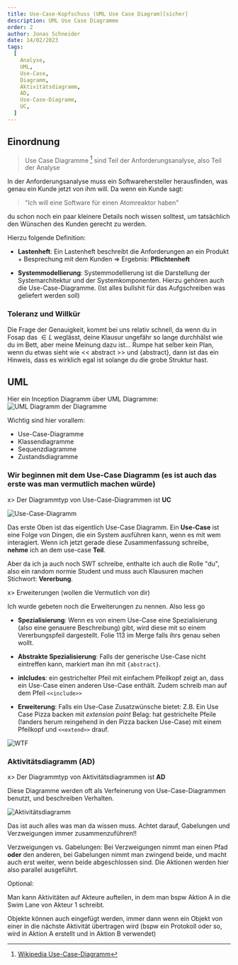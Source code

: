 ```yaml
---
title: Use-Case-Kopfschuss (UML Use Case Diagram)[sicher]
description: UML Use Case Diagramme
order: 2
author: Jonas Schneider
date: 14/02/2023
tags:
  [
    Analyse,
    UML,
    Use-Case,
    Diagramm,
    Aktivitätsdiagramm,
    AD,
    Use-Case-Diagramm,
    UC,
  ]
---
```


## Einordnung

> Use Case Diagramme [^1] sind Teil der Anforderungsanalyse, also Teil der Analyse

In der Anforderungsanalyse muss ein Softwarehersteller herausfinden, was genau ein Kunde jetzt von ihm will. Da wenn ein Kunde sagt:

> "Ich will eine Software für einen Atomreaktor haben"

du schon noch ein paar kleinere Details noch wissen solltest, um tatsächlich den Wünschen des Kunden gerecht zu werden.

Hierzu folgende Definition:

- **Lastenheft**: Ein Lastenheft beschreibt die Anforderungen an ein Produkt + Besprechung mit dem Kunden $\Rightarrow$ Ergebnis: **Pflichtenheft**

- **Systemmodellierung**: Systemmodellierung ist die Darstellung der Systemarchitektur und der Systemkomponenten. Hierzu gehören auch die Use-Case-Diagramme. (Ist alles bullshit für das Aufgschreiben was geliefert werden soll)

### Toleranz und Willkür

Die Frage der Genauigkeit, kommt bei uns relativ schnell, da wenn du in Fosap das $\in L$ weglässt, deine Klausur ungefähr so lange durchhälst wie du im Bett,
aber meine Meinung dazu ist... Rumpe hat selber kein Plan, wenn du etwas sieht wie \<\< abstract \>\> und \{abstract\},
dann ist das ein Hinweis, dass es wirklich egal ist solange du die grobe Struktur hast.

## UML

Hier ein Inception Diagramm über UML Diagramme:
![UML Diagramm der Diagramme](https://upload.wikimedia.org/wikipedia/commons/thumb/d/da/UML-Diagrammhierarchie.svg/1920px-UML-Diagrammhierarchie.svg.png)

Wichtig sind hier vorallem:

- Use-Case-Diagramme
- Klassendiagramme
- Sequenzdiagramme
- Zustandsdiagramme

### Wir beginnen mit dem Use-Case Diagramm (es ist auch das erste was man vermutlich machen würde)

x> Der Diagrammtyp von Use-Case-Diagrammen ist **UC**

![Use-Case-Diagramm](/summary-assets/es/use-case-diagramm.png)

Das erste Oben ist das eigentlich Use-Case Diagramm. Ein **Use-Case** ist eine Folge von Dingen, die ein System ausführen kann, wenn es mit wem interagiert.
Wenn ich jetzt gerade diese Zusammenfassung schreibe, **nehme** ich an dem use-case **Teil**.

Aber da ich ja auch noch SWT schreibe, enthalte ich auch die Rolle "du", also ein random normie Student und muss auch Klausuren machen Stichwort: **Vererbung**.

x> Erweiterungen (wollen die Vermutlich von dir)

Ich wurde gebeten noch die Erweiterungen zu nennen. Also less go

- **Spezialisierung**: Wenn es von einem Use-Case eine Spezialisierung (also eine genauere Beschreibung) gibt, wird diese mit so einem Vererbungspfeil dargestellt. Folie 113 im Merge falls ihrs genau sehen wollt.

- **Abstrakte Spezialisierung**: Falls der generische Use-Case nicht eintreffen kann, markiert man ihn mit `{abstract}`.

- **inlcludes**: ein gestrichelter Pfeil mit einfachem Pfeilkopf zeigt an, dass ein Use-Case einen anderen Use-Case enthält. Zudem schreib man auf dem Pfeil `<<include>>`

- **Erweiterung**: Falls ein Use-Case Zusatzwünsche bietet: Z.B. Ein Use Case Pizza backen mit _extension point_ Belag: hat gestrichelte Pfeile (!anders herum reingehend in den Pizza backen Use-Case) mit einem Pfeilkopf und `<<extend>>` drauf.

![WTF](https://media.tenor.com/y4QbP8-Oo6gAAAAd/laughing-green.gif)

<RumpeQuiz />

### Aktivitätsdiagramm (AD)

x> Der Diagrammtyp von Aktivitätsdiagrammen ist **AD**

Diese Diagramme werden oft als Verfeinerung von Use-Case-Diagrammen benutzt, und beschreiben Verhalten.

![Aktivitätsdiagramm](/summary-assets/es/Aktivitätsdiagramm.svg)

Das ist auch alles was man da wissen muss. Achtet darauf, Gabelungen und Verzweigungen immer zusammenzuführen!!

Verzweigungen vs. Gabelungen: Bei Verzweigungen nimmt man einen Pfad **oder** den anderen,
bei Gabelungen nimmt man zwingend beide, und macht auch erst weiter, wenn beide abgeschlossen sind.
Die Aktionen werden hier also parallel ausgeführt.

Optional:

Man kann Aktivitäten auf Akteure aufteilen, in dem man bspw Aktion A in die Swim Lane von Akteur 1 schreibt.

Objekte können auch eingefügt werden, immer dann wenn ein Objekt von einer in die nächste Aktivität übertragen wird
(bspw ein Protokoll oder so, wird in Aktion A erstellt und in Aktion B verwendet)

[^1]: [Wikipedia Use-Case-Diagramm](https://de.wikipedia.org/wiki/Use-Case-Diagramm)
